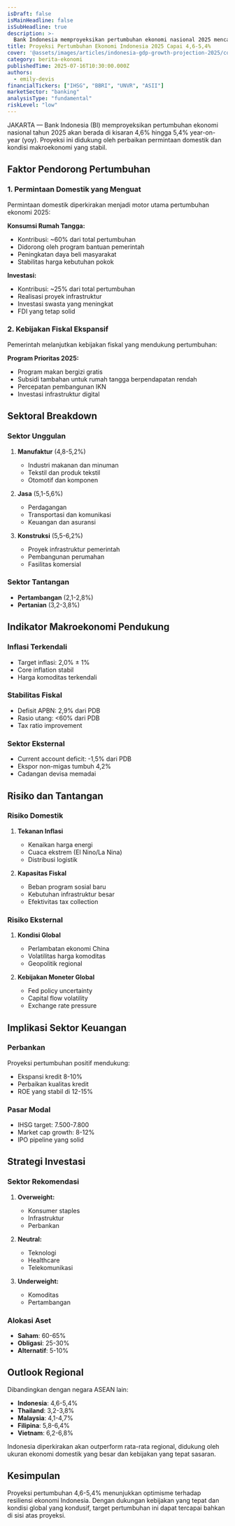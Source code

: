 ```yaml
---
isDraft: false
isMainHeadline: false
isSubHeadline: true
description: >-
  Bank Indonesia memproyeksikan pertumbuhan ekonomi nasional 2025 mencapai 4,6-5,4%, didukung oleh perbaikan permintaan domestik dan stabilitas makroekonomi.
title: Proyeksi Pertumbuhan Ekonomi Indonesia 2025 Capai 4,6-5,4%
cover: '@assets/images/articles/indonesia-gdp-growth-projection-2025/cover.jpg'
category: berita-ekonomi
publishedTime: 2025-07-16T10:30:00.000Z
authors:
  - emily-devis
financialTickers: ["IHSG", "BBRI", "UNVR", "ASII"]
marketSector: "banking"
analysisType: "fundamental"
riskLevel: "low"
---
```


JAKARTA — Bank Indonesia (BI) memproyeksikan pertumbuhan ekonomi nasional tahun 2025 akan berada di kisaran 4,6% hingga 5,4% year-on-year (yoy). Proyeksi ini didukung oleh perbaikan permintaan domestik dan kondisi makroekonomi yang stabil.

## Faktor Pendorong Pertumbuhan

### 1. Permintaan Domestik yang Menguat
Permintaan domestik diperkirakan menjadi motor utama pertumbuhan ekonomi 2025:

**Konsumsi Rumah Tangga:**
- Kontribusi: ~60% dari total pertumbuhan
- Didorong oleh program bantuan pemerintah
- Peningkatan daya beli masyarakat
- Stabilitas harga kebutuhan pokok

**Investasi:**
- Kontribusi: ~25% dari total pertumbuhan  
- Realisasi proyek infrastruktur
- Investasi swasta yang meningkat
- FDI yang tetap solid

### 2. Kebijakan Fiskal Ekspansif
Pemerintah melanjutkan kebijakan fiskal yang mendukung pertumbuhan:

**Program Prioritas 2025:**
- Program makan bergizi gratis
- Subsidi tambahan untuk rumah tangga berpendapatan rendah
- Percepatan pembangunan IKN
- Investasi infrastruktur digital

## Sektoral Breakdown

### Sektor Unggulan
1. **Manufaktur** (4,8-5,2%)
   - Industri makanan dan minuman
   - Tekstil dan produk tekstil
   - Otomotif dan komponen

2. **Jasa** (5,1-5,6%)
   - Perdagangan
   - Transportasi dan komunikasi
   - Keuangan dan asuransi

3. **Konstruksi** (5,5-6,2%)
   - Proyek infrastruktur pemerintah
   - Pembangunan perumahan
   - Fasilitas komersial

### Sektor Tantangan
- **Pertambangan** (2,1-2,8%)
- **Pertanian** (3,2-3,8%)

## Indikator Makroekonomi Pendukung

### Inflasi Terkendali
- Target inflasi: 2,0% ± 1%
- Core inflation stabil
- Harga komoditas terkendali

### Stabilitas Fiskal
- Defisit APBN: 2,9% dari PDB
- Rasio utang: <60% dari PDB
- Tax ratio improvement

### Sektor Eksternal
- Current account deficit: -1,5% dari PDB
- Ekspor non-migas tumbuh 4,2%
- Cadangan devisa memadai

## Risiko dan Tantangan

### Risiko Domestik
1. **Tekanan Inflasi**
   - Kenaikan harga energi
   - Cuaca ekstrem (El Nino/La Nina)
   - Distribusi logistik

2. **Kapasitas Fiskal**
   - Beban program sosial baru
   - Kebutuhan infrastruktur besar
   - Efektivitas tax collection

### Risiko Eksternal
1. **Kondisi Global**
   - Perlambatan ekonomi China
   - Volatilitas harga komoditas
   - Geopolitik regional

2. **Kebijakan Moneter Global**
   - Fed policy uncertainty
   - Capital flow volatility
   - Exchange rate pressure

## Implikasi Sektor Keuangan

### Perbankan
Proyeksi pertumbuhan positif mendukung:
- Ekspansi kredit 8-10%
- Perbaikan kualitas kredit
- ROE yang stabil di 12-15%

### Pasar Modal
- IHSG target: 7.500-7.800
- Market cap growth: 8-12%
- IPO pipeline yang solid

## Strategi Investasi

### Sektor Rekomendasi
1. **Overweight:**
   - Konsumer staples
   - Infrastruktur
   - Perbankan

2. **Neutral:**
   - Teknologi
   - Healthcare
   - Telekomunikasi

3. **Underweight:**
   - Komoditas
   - Pertambangan

### Alokasi Aset
- **Saham**: 60-65%
- **Obligasi**: 25-30%
- **Alternatif**: 5-10%

## Outlook Regional

Dibandingkan dengan negara ASEAN lain:
- **Indonesia**: 4,6-5,4%
- **Thailand**: 3,2-3,8%
- **Malaysia**: 4,1-4,7%
- **Filipina**: 5,8-6,4%
- **Vietnam**: 6,2-6,8%

Indonesia diperkirakan akan outperform rata-rata regional, didukung oleh ukuran ekonomi domestik yang besar dan kebijakan yang tepat sasaran.

## Kesimpulan

Proyeksi pertumbuhan 4,6-5,4% menunjukkan optimisme terhadap resiliensi ekonomi Indonesia. Dengan dukungan kebijakan yang tepat dan kondisi global yang kondusif, target pertumbuhan ini dapat tercapai bahkan di sisi atas proyeksi.